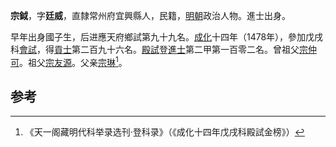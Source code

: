 '''宗鉞'''，字'''廷威'''，直隸常州府宜興縣人，民籍，[[明朝|明朝]]政治人物。進士出身。

早年出身國子生，后进應天府鄉試第九十九名。[[成化|成化]]十四年（1478年），參加戊戌科[[會試|會試]]，得[[貢士|貢士]]第二百九十六名。[[殿試|殿試]]登[[進士|進士]]第二甲第一百零二名。曾祖父[[宗仲可|宗仲可]]。祖父[[宗友源|宗友源]]。父亲[[宗琳|宗琳]]<ref>《天一阁藏明代科举录选刊·登科录》（《成化十四年戊戌科殿試金榜》）</ref>。

==参考==
{{reflist}}
{{明朝人物小作品}}
{{成化十四年戊戌科殿試金榜}}